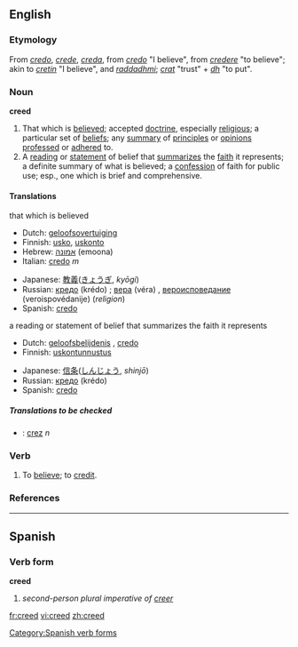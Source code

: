 ==English==

===Etymology===
From {{OE.}} ''[[credo]]'', ''[[crede]]'', {{AS.}} ''[[creda]]'', from {{L.}} ''[[credo]]'' "I believe", from ''[[credere]]'' "to believe"; akin to {{OIr.}} ''[[cretin]]'' "I believe", and {{Skr.}} ''[[raddadhmi]]''; ''[[crat]]'' "trust" + ''[[dh]]'' "to put".

===Noun===
'''creed'''
# That which is [[believe]]d; accepted [[doctrine]], especially [[religious]]; a particular set of [[belief]]s; any [[summary]] of [[principle]]s or [[opinion]]s [[profess]]ed or [[adhere]]d to.
# A [[reading]] or [[statement]] of belief that [[summarize]]s the [[faith]] it represents; a definite summary of what is believed; a [[confession]] of faith for public use; esp., one which is brief and comprehensive.

====Translations====
;that which is believed
{{top}}
*Dutch: [[geloofsovertuiging]] {{f}}
*Finnish: [[usko]], [[uskonto]]
*Hebrew: [[אמונה]] (emoona) {{f}}
*Italian: [[credo]] ''m''
{{mid}}
*Japanese: [[教義]]([[きょうぎ]], ''kyōgi'')
*Russian: [[кредо]] (krédo) {{n}}; [[вера]] (véra) {{f}}, [[вероисповедание]] (veroispovédanije) {{n}} (''religion'')
*Spanish: [[credo]]
{{bottom}}

;a reading or statement of belief that summarizes the faith it represents
{{top}}
*Dutch: [[geloofsbelijdenis]] {{f}}, [[credo]] {{n}}
*Finnish: [[uskontunnustus]]
{{mid}}
*Japanese: [[信条]]([[しんじょう]], ''shinjō'')
*Russian: [[кредо]] (krédo) {{n}}
*Spanish: [[credo]]
{{bottom}}

=====Translations to be checked=====
{{checktrans}}
*{{ttbc|Romanian}}: [[crez]] ''n''

===Verb===
{{en-verb}}
# To [[believe]]; to [[credit]].

===References===
{{R:Webster 1913}}

----

==Spanish==
===Verb form===
'''creed'''

# ''second-person plural imperative of [[creer]]''
[[Category:Spanish verb forms]]

[[fr:creed]]
[[vi:creed]]
[[zh:creed]]